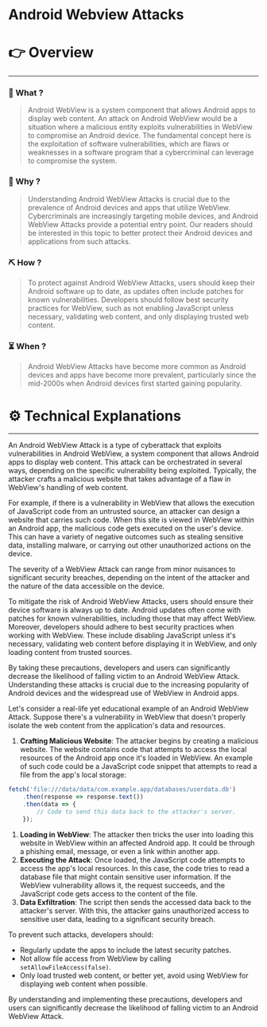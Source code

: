 # Android Webview Attacks


# 👉 Overview

---

### 👀 What ?

> Android WebView is a system component that allows Android apps to display web content. An attack on Android WebView would be a situation where a malicious entity exploits vulnerabilities in WebView to compromise an Android device. The fundamental concept here is the exploitation of software vulnerabilities, which are flaws or weaknesses in a software program that a cybercriminal can leverage to compromise the system.
> 

### 🧐 Why ?

> Understanding Android WebView Attacks is crucial due to the prevalence of Android devices and apps that utilize WebView. Cybercriminals are increasingly targeting mobile devices, and Android WebView Attacks provide a potential entry point. Our readers should be interested in this topic to better protect their Android devices and applications from such attacks.
> 

### ⛏️ How ?

> To protect against Android WebView Attacks, users should keep their Android software up to date, as updates often include patches for known vulnerabilities. Developers should follow best security practices for WebView, such as not enabling JavaScript unless necessary, validating web content, and only displaying trusted web content.
> 

### ⏳ When ?

> Android WebView Attacks have become more common as Android devices and apps have become more prevalent, particularly since the mid-2000s when Android devices first started gaining popularity.
> 

# ⚙️ Technical Explanations

---

An Android WebView Attack is a type of cyberattack that exploits vulnerabilities in Android WebView, a system component that allows Android apps to display web content. This attack can be orchestrated in several ways, depending on the specific vulnerability being exploited. Typically, the attacker crafts a malicious website that takes advantage of a flaw in WebView's handling of web content.

For example, if there is a vulnerability in WebView that allows the execution of JavaScript code from an untrusted source, an attacker can design a website that carries such code. When this site is viewed in WebView within an Android app, the malicious code gets executed on the user's device. This can have a variety of negative outcomes such as stealing sensitive data, installing malware, or carrying out other unauthorized actions on the device.

The severity of a WebView Attack can range from minor nuisances to significant security breaches, depending on the intent of the attacker and the nature of the data accessible on the device.

To mitigate the risk of Android WebView Attacks, users should ensure their device software is always up to date. Android updates often come with patches for known vulnerabilities, including those that may affect WebView. Moreover, developers should adhere to best security practices when working with WebView. These include disabling JavaScript unless it's necessary, validating web content before displaying it in WebView, and only loading content from trusted sources.

By taking these precautions, developers and users can significantly decrease the likelihood of falling victim to an Android WebView Attack. Understanding these attacks is crucial due to the increasing popularity of Android devices and the widespread use of WebView in Android apps.

Let's consider a real-life yet educational example of an Android WebView Attack. Suppose there's a vulnerability in WebView that doesn't properly isolate the web content from the application's data and resources.

1. **Crafting Malicious Website**: The attacker begins by creating a malicious website. The website contains code that attempts to access the local resources of the Android app once it's loaded in WebView. An example of such code could be a JavaScript code snippet that attempts to read a file from the app's local storage:

```jsx
fetch('file:///data/data/com.example.app/databases/userdata.db')
    .then(response => response.text())
    .then(data => {
        // Code to send this data back to the attacker's server.
    });

```

1. **Loading in WebView**: The attacker then tricks the user into loading this website in WebView within an affected Android app. It could be through a phishing email, message, or even a link within another app.
2. **Executing the Attack**: Once loaded, the JavaScript code attempts to access the app's local resources. In this case, the code tries to read a database file that might contain sensitive user information. If the WebView vulnerability allows it, the request succeeds, and the JavaScript code gets access to the content of the file.
3. **Data Exfiltration**: The script then sends the accessed data back to the attacker's server. With this, the attacker gains unauthorized access to sensitive user data, leading to a significant security breach.

To prevent such attacks, developers should:

- Regularly update the apps to include the latest security patches.
- Not allow file access from WebView by calling `setAllowFileAccess(false)`.
- Only load trusted web content, or better yet, avoid using WebView for displaying web content when possible.

By understanding and implementing these precautions, developers and users can significantly decrease the likelihood of falling victim to an Android WebView Attack.
